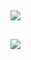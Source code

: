 <!-- # Open Source DE Landscape 2025 -->


## [](https://substack.com/home/post/p-156586181){target="_blank"}

![](assets/data-engineering-landscape-2025.png){.lightbox}

## [](https://substack.com/home/post/p-156586181){target="_blank"}

![](assets/data-engineering-landscape-2025-with-highlights.png){.lightbox}

